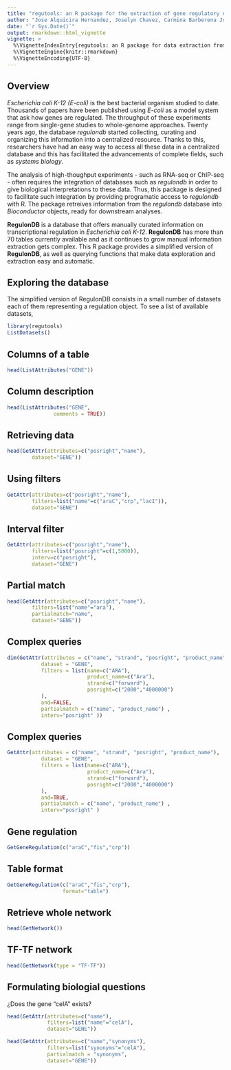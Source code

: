 ```yaml
---
title: "regutools: an R package for the extraction of gene regulatory networks from RegulonDB"
author: "Jose Alquicira Hernandez, Joselyn Chavez, Carmina Barberena Jonas, Jesus Emiliano Sotelo Fonseca "
date: "`r Sys.Date()`"
output: rmarkdown::html_vignette
vignette: >
  %\VignetteIndexEntry{regutools: an R package for data extraction from RegulonDB}
  %\VignetteEngine{knitr::rmarkdown}
  %\VignetteEncoding{UTF-8}
---
```



## Overview

*Escherichia coli K-12 (E-coli)* is the best bacterial organism studied to date. Thousands of papers have been published using *E-coli* as a model system that ask how genes are regulated. The throughput of these experiments range from single-gene studies to whole-genome approaches. Twenty years ago, the database *regulondb* started collecting, curating and organizing this information into a centralized resource. Thanks to this, researchers have had an easy way to access all these data in a centralized database and this has facilitated the advancements of complete fields, such as *systems biology*. 

The analysis of high-thoughput experiments - such as RNA-seq or ChIP-seq - often requires the integration of databases such as *regulondb* in order to give biological interpretations to these data. Thus, this package is designed to facilitate such integration by providing programatic access to *regulondb* with R. The package retreives information from the *regulondb* database into *Bioconductor* objects, ready for downstream analyses. 


**RegulonDB** is a database that offers manually curated information on transcriptional regulation in *Escherichia coli K-12*. **RegulonDB** has more than 70 tables currently available and as it continues to grow manual information extraction gets complex. This R package provides a simplified version of **RegulonDB**, as well as querying functions that make data exploration and extraction easy and automatic.

## Exploring the database

The simplified version of RegulonDB consists in a small number of  datasets each of them representing a regulation object. To see a list of available datasets, 

```r
library(regutools)
ListDatasets()
```

## Columns of a table

```r
head(ListAttributes("GENE"))
```

## Column description

```r
head(ListAttributes("GENE",
               comments = TRUE))
```

## Retrieving data
```r
head(GetAttr(attributes=c("posright","name"),
        dataset="GENE"))
```

## Using filters
```r
GetAttr(attributes=c("posright","name"),
        filters=list("name"=c("araC","crp","lacI")),
        dataset="GENE")
```

## Interval filter
```r
GetAttr(attributes=c("posright","name"),
        filters=list("posright"=c(1,5000)),
        interv=c("posright"),
        dataset="GENE")
```

## Partial match
```r
head(GetAttr(attributes=c("posright","name"),
        filters=list("name"="ara"),
        partialmatch="name",
        dataset="GENE"))
```

## Complex queries
```r
dim(GetAttr(attributes = c("name", "strand", "posright", "product_name"), 
           dataset = "GENE",
           filters = list(name=c("ARA"),
                          product_name=c("Ara"),
                          strand=c("forward"),
                          posright=c("2000","4000000")
           ),
           and=FALSE,
           partialmatch = c("name", "product_name") ,
           interv="posright" ))
```
## Complex queries
```r
GetAttr(attributes = c("name", "strand", "posright", "product_name"), 
           dataset = "GENE",
           filters = list(name=c("ARA"),
                          product_name=c("Ara"),
                          strand=c("forward"),
                          posright=c("2000","4000000")
           ),
           and=TRUE,
           partialmatch = c("name", "product_name") ,
           interv="posright" )
```

## Gene regulation 
```r
GetGeneRegulation(c("araC","fis","crp"))
```

## Table format
```r
GetGeneRegulation(c("araC","fis","crp"),
                  format="table")
```

## Retrieve whole network
```r
head(GetNetwork())
```

##  TF-TF network
```r
head(GetNetwork(type = "TF-TF"))
```

## Formulating biologial questions
¿Does the gene "celA" exists?
```r
head(GetAttr(attributes=c("name"),
             filters=list("name"="celA"),
             dataset="GENE"))
```

```r
head(GetAttr(attributes=c("name","synonyms"),
             filters=list("synonyms"="celA"),
             partialmatch = "synonyms",
             dataset="GENE"))
```
